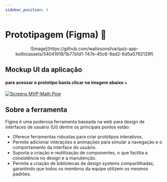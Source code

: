 ```yaml
---
sidebar_position: 4
---
```


# Prototipagem (Figma) 📱

<center>![image](https://github.com/walissonsilva/quiz-app-kotlin/assets/54041918/1b77a1d1-747e-45c6-9ad2-6d5a5792129f)</center>


## Mockup UI da aplicação

#### para acessar o prototipo basta clicar na imagem abaixo ⤵️
[![Screens MVP-Math.Pow](https://github.com/walissonsilva/quiz-app-kotlin/assets/54041918/59a561b2-0148-47be-9669-382433336eed)](https://www.figma.com/proto/5Gn7fWCh4JPE1W7kjVtvoQ/Polvo-PI-app?node-id=1-1500&t=Rb63p7dieu0LmPZD-1&scaling=min-zoom&content-scaling=fixed&page-id=0%3A1&starting-point-node-id=1%3A1500&show-proto-sidebar=1)


## Sobre a ferramenta

Figma é uma poderosa ferramenta baseada na web para design de interfaces de usuário (UI) dentre os principais pontos estão:

- Oferece ferramentas robustas para criar protótipos interativos.
- Permite adicionar interações e animações para simular a navegação e o comportamento da interface do usuário.
- Suporta a criação e reutilização de componentes, o que facilita a consistência no design e a manutenção.
- Permite a criação de bibliotecas de design systems compartilhadas, garantindo que todos os membros da equipe utilizem os mesmos padrões.





